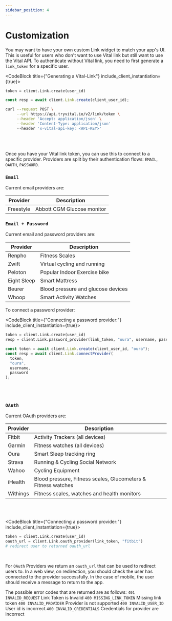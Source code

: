 ```yaml
---
sidebar_position: 4
---
```



# Customization

You may want to have your own custom Link widget to match your app's UI. This is useful for users who don't want to use Vital link but still want to use the Vital API.
To authenticate without Vital link, you need to first generate a `link_token` for a specific user.

<CodeBlock title={"Generating a Vital-Link"} include_client_instantiation={true}>

```python
token = client.Link.create(user_id)
```

```js
const resp = await client.Link.create(client_user_id);
```

```bash
curl --request POST \
     --url https://api.tryvital.io/v2/link/token \
     --header 'Accept: application/json' \
     --header 'Content-Type: application/json'
     --header 'x-vital-api-key: <API-KEY>'
```

</CodeBlock>
<br />
<br />

Once you have your Vital link token, you can use this to connect to a specific provider. Providers are split by their authentication flows: `EMAIL`, `OAUTH`, `PASSWORD`.

### `Email`

Current email providers are:

| Provider  | Description                |
| --------- | -------------------------- |
| Freestyle | Abbott CGM Glucose monitor |

### `Email + Password`

Current email and password providers are:

| Provider    | Description                        |
| ----------- | ---------------------------------- |
| Renpho      | Fitness Scales                     |
| Zwift       | Virtual cycling and running        |
| Peloton     | Popular Indoor Exercise bike       |
| Eight Sleep | Smart Mattress                     |
| Beurer      | Blood pressure and glucose devices |
| Whoop       | Smart Activity Watches             |

To connect a password provider:

<CodeBlock title={"Connecting a password provider:"} include_client_instantiation={true}>

```python
token = client.Link.create(user_id)
resp = client.Link.password_provider(link_token, "oura", username, password)
```

```js
const token = await client.Link.create(client_user_id, "oura");
const resp = await client.Link.connectProvider(
  token,
  "oura",
  username,
  password
);
```

</CodeBlock>
<br />
<br />

### `OAuth`

Current OAuth providers are:

| Provider | Description                                                   |
| -------- | ------------------------------------------------------------- |
| Fitbit   | Activity Trackers (all devices)                               |
| Garmin   | Fitness watches (all devices)                                 |
| Oura     | Smart Sleep tracking ring                                     |
| Strava   | Running & Cycling Social Network                              |
| Wahoo    | Cycling Equipment                                             |
| iHealth  | Blood pressure, Fitness scales, Glucometers & Fitness watches |
| Withings | Fitness scales, watches and health monitors                   |

<br />
<br />

<CodeBlock title={"Connecting a password provider:"} include_client_instantiation={true}>

```python
token = client.Link.create(user_id)
oauth_url = client.Link.oauth_provider(link_token, "fitbit")
# redirect user to returned oauth_url
```

</CodeBlock>
<br />

For `OAuth` Providers we return an `oauth_url` that can be used to redirect users to. In a web view, on redirection, you should check the user has connected to the provider successfully. In the case of mobile, the user should receive a message to return to the app.

The possible error codes that are returned are as follows:
`401 INVALID_REQUEST` Link Token is Invalid
`400 MISSING_LINK_TOKEN` Missing link token
`400 INVALID_PROVIDER` Provider is not supported
`400 INVALID_USER_ID` User id is incorrect
`400 INVALID_CREDENTIALS` Credentials for provider are incorrect
